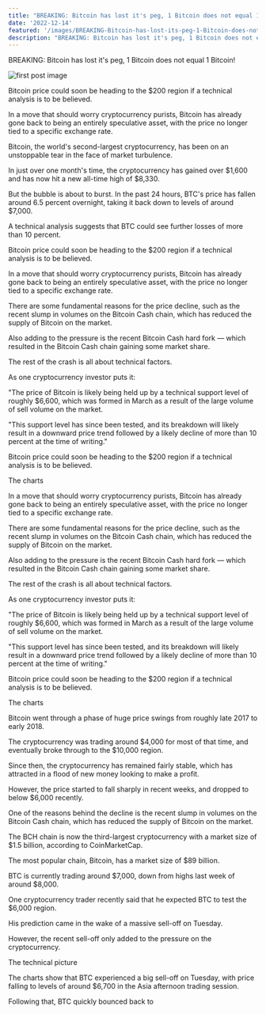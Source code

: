 ```yaml
---
title: "BREAKING: Bitcoin has lost it's peg, 1 Bitcoin does not equal 1 Bitcoin!"
date: '2022-12-14'
featured: '/images/BREAKING-Bitcoin-has-lost-its-peg-1-Bitcoin-does-not-equal-1-Bitcoin-featured.png'
description: "BREAKING: Bitcoin has lost it's peg, 1 Bitcoin does not equal 1 Bitcoin!"
---
```


BREAKING: Bitcoin has lost it's peg, 1 Bitcoin does not equal 1 Bitcoin!

![first post image](/images/BREAKING-Bitcoin-has-lost-its-peg-1-Bitcoin-does-not-equal-1-Bitcoin.png)

Bitcoin price could soon be heading to the $200 region if a technical analysis is to be believed.

In a move that should worry cryptocurrency purists, Bitcoin has already gone back to being an entirely speculative asset, with the price no longer tied to a specific exchange rate.

Bitcoin, the world's second-largest cryptocurrency, has been on an unstoppable tear in the face of market turbulence.

In just over one month's time, the cryptocurrency has gained over $1,600 and has now hit a new all-time high of $8,330.

But the bubble is about to burst. In the past 24 hours, BTC's price has fallen around 6.5 percent overnight, taking it back down to levels of around $7,000.

A technical analysis suggests that BTC could see further losses of more than 10 percent.

Bitcoin price could soon be heading to the $200 region if a technical analysis is to be believed.

In a move that should worry cryptocurrency purists, Bitcoin has already gone back to being an entirely speculative asset, with the price no longer tied to a specific exchange rate.

There are some fundamental reasons for the price decline, such as the recent slump in volumes on the Bitcoin Cash chain, which has reduced the supply of Bitcoin on the market.

Also adding to the pressure is the recent Bitcoin Cash hard fork — which resulted in the Bitcoin Cash chain gaining some market share.

The rest of the crash is all about technical factors.

As one cryptocurrency investor puts it:

"The price of Bitcoin is likely being held up by a technical support level of roughly $6,600, which was formed in March as a result of the large volume of sell volume on the market.

"This support level has since been tested, and its breakdown will likely result in a downward price trend followed by a likely decline of more than 10 percent at the time of writing."

Bitcoin price could soon be heading to the $200 region if a technical analysis is to be believed.

The charts

In a move that should worry cryptocurrency purists, Bitcoin has already gone back to being an entirely speculative asset, with the price no longer tied to a specific exchange rate.

There are some fundamental reasons for the price decline, such as the recent slump in volumes on the Bitcoin Cash chain, which has reduced the supply of Bitcoin on the market.

Also adding to the pressure is the recent Bitcoin Cash hard fork — which resulted in the Bitcoin Cash chain gaining some market share.

The rest of the crash is all about technical factors.

As one cryptocurrency investor puts it:

"The price of Bitcoin is likely being held up by a technical support level of roughly $6,600, which was formed in March as a result of the large volume of sell volume on the market.

"This support level has since been tested, and its breakdown will likely result in a downward price trend followed by a likely decline of more than 10 percent at the time of writing."

Bitcoin price could soon be heading to the $200 region if a technical analysis is to be believed.

The charts

Bitcoin went through a phase of huge price swings from roughly late 2017 to early 2018.

The cryptocurrency was trading around $4,000 for most of that time, and eventually broke through to the $10,000 region.

Since then, the cryptocurrency has remained fairly stable, which has attracted in a flood of new money looking to make a profit.

However, the price started to fall sharply in recent weeks, and dropped to below $6,000 recently.

One of the reasons behind the decline is the recent slump in volumes on the Bitcoin Cash chain, which has reduced the supply of Bitcoin on the market.

The BCH chain is now the third-largest cryptocurrency with a market size of $1.5 billion, according to CoinMarketCap.

The most popular chain, Bitcoin, has a market size of $89 billion.

BTC is currently trading around $7,000, down from highs last week of around $8,000.

One cryptocurrency trader recently said that he expected BTC to test the $6,000 region.

His prediction came in the wake of a massive sell-off on Tuesday.

However, the recent sell-off only added to the pressure on the cryptocurrency.

The technical picture

The charts show that BTC experienced a big sell-off on Tuesday, with price falling to levels of around $6,700 in the Asia afternoon trading session.

Following that, BTC quickly bounced back to
